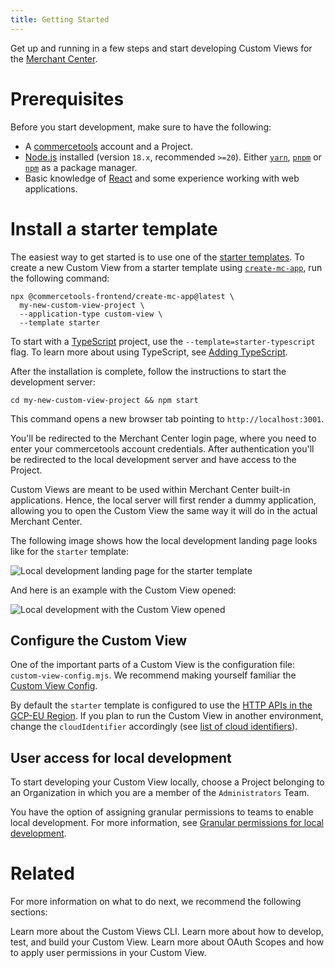 ```yaml
---
title: Getting Started
---
```


Get up and running in a few steps and start developing Custom Views for the [Merchant Center](https://commercetools.com/features/business-tooling).

# Prerequisites

Before you start development, make sure to have the following:

- A [commercetools](https://docs-beta-custom-views.commercetools.vercel.app/getting-started) account and a Project.
- [Node.js](https://nodejs.org/en/) installed (version `18.x`, recommended `>=20`). Either [`yarn`](https://yarnpkg.com/), [`pnpm`](https://pnpm.io/) or [`npm`](https://www.npmjs.com/get-npm) as a package manager.
- Basic knowledge of [React](https://reactjs.org/) and some experience working with web applications.

# Install a starter template

The easiest way to get started is to use one of the [starter templates](https://github.com/commercetools/merchant-center-application-kit/tree/main/custom-views-templates). To create a new Custom View from a starter template using [`create-mc-app`](/api-reference/create-mc-app), run the following command:

```console noPromptLines="2-4" title="Create new Custom View from the starter template"
npx @commercetools-frontend/create-mc-app@latest \
  my-new-custom-view-project \
  --application-type custom-view \
  --template starter
```

<Info>

To start with a [TypeScript](https://www.typescriptlang.org/) project, use the `--template=starter-typescript` flag. To learn more about using TypeScript, see [Adding TypeScript](/development/adding-typescript).

</Info>

After the installation is complete, follow the instructions to start the development server:

```console title="Run the Custom View project"
cd my-new-custom-view-project && npm start
```

This command opens a new browser tab pointing to `http://localhost:3001`.

You'll be redirected to the Merchant Center login page, where you need to enter your commercetools account credentials. After authentication you'll be redirected to the local development server and have access to the Project.

Custom Views are meant to be used within Merchant Center built-in applications. Hence, the local server will first render a dummy application, allowing you to open the Custom View the same way it will do in the actual Merchant Center.

The following image shows how the local development landing page looks like for the `starter` template:

![Local development landing page for the starter template](/images/local-custom-view-landing-view.png)

And here is an example with the Custom View opened:

![Local development with the Custom View opened](/images/local-custom-view-opened.png)

## Configure the Custom View

One of the important parts of a Custom View is the configuration file: `custom-view-config.mjs`.
We recommend making yourself familiar the [Custom View Config](/api-reference/custom-view-config).

By default the `starter` template is configured to use the [HTTP APIs in the GCP-EU Region](https://docs-beta-custom-views.commercetools.vercel.app/api/general-concepts#regions). If you plan to run the Custom View in another environment, change the `cloudIdentifier` accordingly (see [list of cloud identifiers](/concepts/merchant-center-api#cloud-identifiers)).

## User access for local development

To start developing your Custom View locally, choose a Project belonging to an Organization in which you are a member of the `Administrators` Team.

You have the option of assigning granular permissions to teams to enable local development. For more information, see [Granular permissions for local development](/help-needed#granular-permissions-for-local-development).

# Related

For more information on what to do next, we recommend the following sections:

<Cards smallTitle clickable>
  <Card
    title="CLI"
    href="/api-reference/cli"
  >
    Learn more about the Custom Views CLI.
  </Card>
  <Card
    title="Development guidelines"
    href="/development"
  >
    Learn more about how to develop, test, and build your Custom View.
  </Card>
  <Card
    title="OAuth Scopes and user permissions"
    href="/concepts/oauth-scopes-and-user-permissions"
  >
    Learn more about OAuth Scopes and how to apply user permissions in your Custom View.
  </Card>
</Cards>
